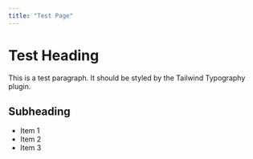 ```yaml
---
title: "Test Page"
---
```


# Test Heading

This is a test paragraph. It should be styled by the Tailwind Typography plugin.

## Subheading

- Item 1
- Item 2
- Item 3
